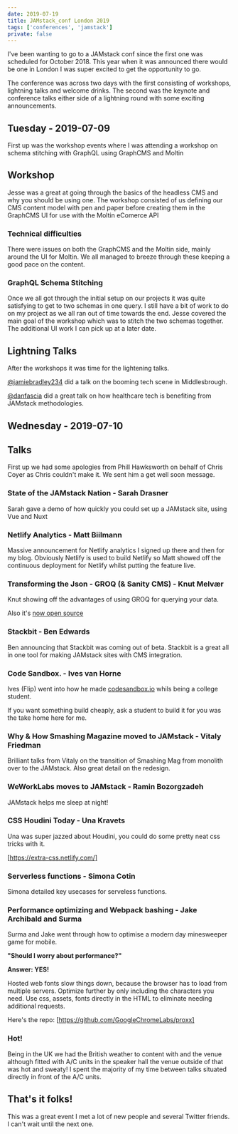 ```yaml
---
date: 2019-07-19
title: JAMstack_conf London 2019
tags: ['conferences', 'jamstack']
private: false
---
```


I've been wanting to go to a JAMstack conf since the first one was
scheduled for October 2018. This year when it was announced there
would be one in London I was super excited to get the opportunity to
go.

The conference was across two days with the first consisting of
workshops, lightning talks and welcome drinks. The second was the
keynote and conference talks either side of a lightning round with
some exciting announcements.

## Tuesday - 2019-07-09

First up was the workshop events where I was attending a workshop on
schema stitching with GraphQL using GraphCMS and Moltin

## Workshop

Jesse was a great at going through the basics of the headless CMS and
why you should be using one. The workshop consisted of us defining our
CMS content model with pen and paper before creating them in the
GraphCMS UI for use with the Moltin eComerce API

<Tweet tweetLink="notrab/status/1148587457866358784" />

### Technical difficulties

There were issues on both the GraphCMS and the Moltin side, mainly
around the UI for Moltin. We all managed to breeze through these
keeping a good pace on the content.

### GraphQL Schema Stitching

Once we all got through the initial setup on our projects it was quite
satisfying to get to two schemas in one query. I still have a bit of
work to do on my project as we all ran out of time towards the end.
Jesse covered the main goal of the workshop which was to stitch the
two schemas together. The additional UI work I can pick up at a later
date.

## Lightning Talks

After the workshops it was time for the lightening talks.

[@jamiebradley234] did a talk on the booming tech scene in
Middlesbrough.

<Tweet tweetLink="kmelve/status/1148664935305699328" />

[@danfascia] did a great talk on how healthcare tech is benefiting
from JAMstack methodologies.

<YouTube youTubeId="n1ca0cQAr_4" />

## Wednesday - 2019-07-10

## Talks

First up we had some apologies from Phill Hawksworth on behalf of
Chris Coyer as Chris couldn't make it. We sent him a get well soon
message.

<Tweet tweetLink="philhawksworth/status/1148929743342972928" />

### State of the JAMstack Nation - Sarah Drasner

Sarah gave a demo of how quickly you could set up a JAMstack site,
using Vue and Nuxt

### Netlify Analytics - Matt Biilmann

Massive announcement for Netlify analytics I signed up there and then
for my blog. Obviously Netlify is used to build Netlify so Matt showed
off the continuous deployment for Netlify whilst putting the feature
live.

### Transforming the Json - GROQ (& Sanity CMS) - Knut Melvær

Knut showing off the advantages of using GROQ for querying your data.

Also it's [now open source]

### Stackbit - Ben Edwards

Ben announcing that Stackbit was coming out of beta. Stackbit is a
great all in one tool for making JAMstack sites with CMS integration.

### Code Sandbox. - Ives van Horne

Ives (Flip) went into how he made [codesandbox.io] whils being a
college student.

If you want something build cheaply, ask a student to build it for you
was the take home here for me.

### Why & How Smashing Magazine moved to JAMstack - Vitaly Friedman

Brilliant talks from Vitaly on the transition of Smashing Mag from
monolith over to the JAMstack. Also great detail on the redesign.

### WeWorkLabs moves to JAMstack - Ramin Bozorgzadeh

JAMstack helps me sleep at night!

### CSS Houdini Today - Una Kravets

Una was super jazzed about Houdini, you could do some pretty neat css
tricks with it.

[https://extra-css.netlify.com/]

### Serverless functions - Simona Cotin

Simona detailed key usecases for serveless functions.

### Performance optimizing and Webpack bashing - Jake Archibald and Surma

Surma and Jake went through how to optimise a modern day minesweeper
game for mobile.

**"Should I worry about performance?"**

**Answer: YES!**

Hosted web fonts slow things down, because the browser has to load
from multiple servers. Optimize further by only including the
characters you need. Use css, assets, fonts directly in the HTML to
eliminate needing additional requests.

Here's the repo: [https://github.com/GoogleChromeLabs/proxx]

### Hot!

Being in the UK we had the British weather to content with and the
venue although fitted with A/C units in the speaker hall the venue
outside of that was hot and sweaty! I spent the majority of my time
between talks situated directly in front of the A/C units.

<Tweet tweetLink="spences10/status/1148927111526268928" />
<Tweet tweetLink="peduarte/status/1148923305254096896" />
<Tweet tweetLink="spences10/status/1148914884039577600" />

## That's it folks!

This was a great event I met a lot of new people and several Twitter
friends. I can't wait until the next one.

<!-- Links -->

[@danfascia]: https://twitter.com/danfascia
[@jamiebradley234]: https://twitter.com/jamiebradley234
[codesandbox.io]: https://codesandbox.io
[https://github.com/googlechromelabs/proxx]:
  https://github.com/GoogleChromeLabs/proxx
[https://extra-css.netlify.com/]: https://extra-css.netlify.com/
[now open source]:
  https://www.sanity.io/blog/we-re-open-sourcing-groq-a-query-language-for-json-documents
